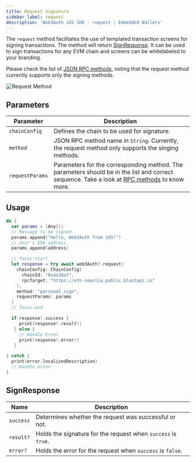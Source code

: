 ```yaml
---
title: Request Signature
sidebar_label: request
description: 'Web3Auth iOS SDK - request | Embedded Wallets'
---
```


The `request` method facilitates the use of templated transaction screens for signing transactions. The method will return [SignResponse](#signresponse). It can be used to sign transactions for any EVM chain and screens can be whitelabeled to your branding.

Please check the list of [JSON RPC methods](https://docs.metamask.io/wallet/reference/json-rpc-api/), noting that the request method currently supports only the signing methods.

![Request Method](/img/wallet-services/mobile-request-method.png)

## Parameters

| Parameter | Description |
| --- | --- |
| `chainConfig` | Defines the chain to be used for signature. |
| `method` | JSON RPC method name in `String`. Currently, the request method only supports the singing methods. |
| `requestParams` | Parameters for the corresponding method. The parameters should be in the list and correct sequence. Take a look at [RPC methods](https://docs.metamask.io/wallet/reference/json-rpc-api/) to know more. |

## Usage

```swift
do {
  var params = [Any]()
  // Message to be signed
  params.append("Hello, Web3Auth from iOS!")
  // User's EOA address
  params.append(address)

  // focus-start
  let response = try await web3Auth?.request(
    chainConfig: ChainConfig(
      chainId: "0xaa36a7",
      rpcTarget: "https://eth-sepolia.public.blastapi.io"
    ),
    method: "personal_sign",
    requestParams: params
  )
  // focus-end

  if response!.success {
     print(response!.result!)
   } else {
     // Handle Error
     print(response!.error!)
   }

} catch {
  print(error.localizedDescription)
  // Handle error
}
```

## SignResponse

| Name      | Description                                                   |
| --------- | ------------------------------------------------------------- |
| `success` | Determines whether the request was successful or not.         |
| `result?` | Holds the signature for the request when `success` is `true`. |
| `error?`  | Holds the error for the request when `success` is `false`.    |

